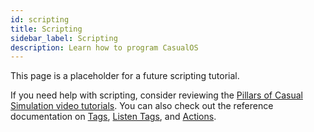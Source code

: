 ```yaml
---
id: scripting
title: Scripting
sidebar_label: Scripting
description: Learn how to program CasualOS
---
```


This page is a placeholder for a future scripting tutorial.

If you need help with scripting, consider reviewing the [Pillars of Casual Simulation video tutorials](./pillars.mdx).
You can also check out the reference documentation on [Tags](../tags.mdx), [Listen Tags](../listen-tags.mdx), and [Actions](../actions.mdx).